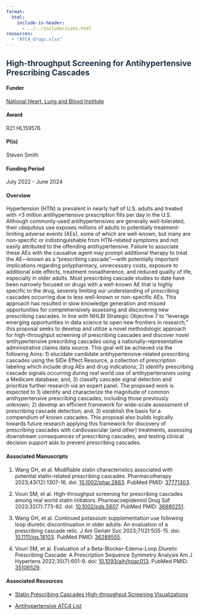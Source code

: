```yaml
---
format: 
  html:
    include-in-header: 
      - ../../include/icons.html
resources:
  - "ATC4_drugs.xlsx"
---
```


## [High-throughput Screening for Antihypertensive Prescribing Cascades]{style="color: #1E354B"}

#### Funder

[National Heart, Lung and Blood Institute](https://nhlbi.nih.gov/)

#### Award

R21 HL159576

#### PI(s)

Steven Smith

#### Funding Period

July 2022 - June 2024

#### Overview

Hypertension (HTN) is prevalent in nearly half of U.S. adults and treated with \>3 million antihypertensive prescription fills per day in the U.S. Although commonly-used antihypertensives are generally well-tolerated, their ubiquitous use exposes millions of adults to potentially treatment-limiting adverse events (AEs), some of which are well-known, but many are non-specific or indistinguishable from HTN-related symptoms and not easily attributed to the offending antihypertensive. Failure to associate these AEs with the causative agent may prompt additional therapy to treat the AE—known as a “prescribing cascade”—with potentially important implications regarding polypharmacy, unnecessary costs, exposure to additional side effects, treatment nonadherence, and reduced quality of life, especially in older adults. Most prescribing cascade studies to date have been narrowly focused on drugs with a well-known AE that is highly specific to the drug, severely limiting our understanding of prescribing cascades occurring due to less well-known or non-specific AEs. This approach has resulted in slow knowledge generation and missed opportunities for comprehensively assessing and discovering new prescribing cascades. In line with NHLBI Strategic Objective 7 to “leverage emerging opportunities in data science to open new frontiers in research,” this proposal seeks to develop and utilize a novel methodologic approach for high-throughput screening of prescribing cascades and discover novel antihypertensive prescribing cascades using a nationally-representative administrative claims data source. This goal will be achieved via the following Aims: 1) elucidate candidate antihypertensive-related prescribing cascades using the SIDe Effect Resource, a collection of prescription labeling which include drug AEs and drug indications; 2) identify prescribing cascade signals occurring during real world use of antihypertensives using a Medicare database; and, 3) classify cascade signal detection and prioritize further research via an expert panel. The proposed work is expected to 1) identify and characterize the magnitude of common antihypertensive prescribing cascades, including those previously unknown; 2) develop an efficient framework for wide-scale assessment of prescribing cascade detection; and, 3) establish the basis for a compendium of known cascades. This proposal also builds logically towards future research applying this framework for discovery of prescribing cascades with cardiovascular (and other) treatments, assessing downstream consequences of prescribing cascades, and testing clinical decision support aids to prevent prescribing cascades.

#### Associated Manuscripts

1.  Wang GH, et al. Modifiable statin characteristics associated with potential statin-related prescribing cascades. Pharmacotherapy 2023;43(12):1307-16. doi: [10.1002/phar.2883](https://doi.org/10.1002/phar.2883). PubMed PMID: [37771303](https://pubmed.ncbi.nlm.nih.gov/37771303/).

2.  Vouri SM, et al. High-throughput screening for prescribing cascades among real world statin initiators. Pharmacoepidemiol Drug Saf 2023;32(7):773-82. doi: [10.1002/pds.5607](https://doi.org/10.1002/pds.5607). PubMed PMID: [36880251](https://pubmed.ncbi.nlm.nih.gov/36880251/).

3.  Wang GH, et al. Continued potassium supplementation use following loop diuretic discontinuation in older adults: An evaluation of a prescribing cascade relic. J Am Geriatr Soc 2023;71(2):505-15. doi: [10.1111/jgs.18103](https://doi.org/10.1111/jgs.18103). PubMed PMID: [36289555](https://pubmed.ncbi.nlm.nih.gov/36289555/).

4.  Vouri SM, et al. Evaluation of a Beta-Blocker-Edema-Loop Diuretic Prescribing Cascade: A Prescription Sequence Symmetry Analysis Am J Hypertens 2022;35(7):601-9. doi: [10.1093/ajh/hpac013](https://doi.org/10.1093/ajh/hpac013). PubMed PMID: [35106529](https://pubmed.ncbi.nlm.nih.gov/35106529/).

#### Associated Resources

-   [Statin Prescribing Cascades High-throughput Screening Visualizations](https://public.tableau.com/app/profile/cvmedlab/viz/Resultsofthehigh-throughputSSAscreening/TableofContentsFlowchart)

-   [Antihypertensive ATC4 List](./ATC4_drugs.xlsx)
